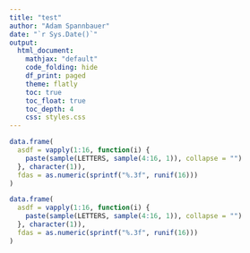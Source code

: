 ```yaml
---
title: "test"
author: "Adam Spannbauer"
date: "`r Sys.Date()`"
output: 
  html_document:
    mathjax: "default"
    code_folding: hide
    df_print: paged
    theme: flatly
    toc: true
    toc_float: true
    toc_depth: 4
    css: styles.css
---
```


```r
data.frame(
  asdf = vapply(1:16, function(i) {
    paste(sample(LETTERS, sample(4:16, 1)), collapse = "")
  }, character(1)),
  fdas = as.numeric(sprintf("%.3f", runif(16)))
)
```

```r
data.frame(
  asdf = vapply(1:16, function(i) {
    paste(sample(LETTERS, sample(4:16, 1)), collapse = "")
  }, character(1)),
  fdas = as.numeric(sprintf("%.3f", runif(16)))
)
```


